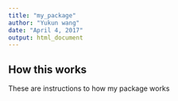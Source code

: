 ```yaml
---
title: "my_package"
author: "Yukun wang"
date: "April 4, 2017"
output: html_document
---
```


## How this works

These are instructions to how my package works
